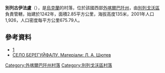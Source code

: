 {{coord|48|16|36|N|22|48|28|E|scale:30000|display=title}}

'''別列古伊法盧'''（{{lang-uk|Берегуйфалу}}），是[[烏克蘭|烏克蘭]]的村落，位於該國西部[[外喀爾巴阡州|外喀爾巴阡州]]，由[[別列戈沃區|別列戈沃區]]負責管轄，始建於1242年，面積2.85平方公里，海拔高度135米，2001年人口1,926，人口密度每平方公里675.79人。

==參考資料==
*[http://w1.c1.rada.gov.ua/pls/z7502/A005?rf7571=10962]{{dead link|date=2017年11月 |bot=InternetArchiveBot |fix-attempted=yes }}
* [http://who-is-who.ua/main/page/msuzakarpattja/1/471 СЕЛО БЕРЕГУЙФАЛУ. Матеріали: Л. А. Шютев] {{Wayback|url=http://who-is-who.ua/main/page/msuzakarpattja/1/471 |date=20210821191212 }}

{{DEFAULTSORT:Берегуйфалу}}

[[Category:外喀爾巴阡州村落|Category:外喀爾巴阡州村落]]
[[Category:別列戈沃區村落|Category:別列戈沃區村落]]


{{Zakarpattia-geo-stub}}